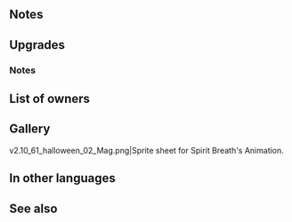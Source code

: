 {{Weapon Infobox
|tagid=SID_精霊のブレス
|weaponType=Dragonstone
|userVersion1=Weapon
|userVersion2=Gleam
|might=16
|range=1
|effect=Grants Def+3. If unit initiates combat and unit's Def ≥ foe's Def+5, unit makes a guaranteed follow-up attack. If foe's Range = 2, calculates damage using the lower of foe's Def or Res.
|cost=400
|exclusive=1
|statModifiers=0,16,0,3,0
|required=Flametongue
|SE=se_effect_halloweenbreath01.flac
|refinePaths=default
|refineSP=400
|refineMedals=500
|refineDews=200
|upgradedEffect=Grants Def+3. At start of combat, if unit's Def > foe's Def or foe's HP ≥ 75%, grants Atk+5 to unit and inflicts Atk-5 on foe during combat, and unit makes a guaranteed follow-up attack. If foe's Range = 2, calculates damage using the lower of foe's Def or Res.
|tagidExtraSkill1=一
|effectSkill1=If unit is within 3 spaces of an ally, grants Atk+5 to unit and inflicts Atk-5 on foe during combat, and also, if foe initiates combat, reduces damage from foe's follow-up attack by 70% ("follow-up attack" normally means only the second strike; for effects that grant "unit attacks twice," it means the third and\nfourth strikes).
|iconSkill1=Spirit Breath W.png
|properties=
}}
==Notes==
{{IfUnitInitiates}}
{{Guaranteed follow-up interaction}}
{{LowerDefRes}}
==Upgrades==
{{Weapon Upgrade List}}
===Notes===
{{Combat boosts}}
{{Combat reductions}}
{{IfFoeInitiates}}
{{DamagePercentageReduction}}
==List of owners==
{{Skill Hero List}}
==Gallery==
<gallery>
v2.10_61_halloween_02_Mag.png|Sprite sheet for Spirit Breath's Animation.
</gallery>
==In other languages==
{{OtherLanguages
|japanese=精霊のブレス
|german=Geisteratem
|spanishEU=Aliento fantasmal
|spanishLA=Soplo fantasmal
|french=Souffle d'esprit
|italian=Soffio d'anima
|chineseTW=精靈吐息
|portuguese=Sopro fantasma
}}
==See also==
{{See also skills|cond=Description LIKE '%start of combat, if unit\'s Def > foe\'s Def%' OR Description LIKE '%grants Atk+%to unit%inflicts Atk-%on foe%' OR Description LIKE '%if foe\'s HP ≥%makes a guaranteed follow-up attack%' OR Description LIKE '%reduces damage from foe\'s follow-up attack%'|columns=3}}
{{Weapons Navbox}}